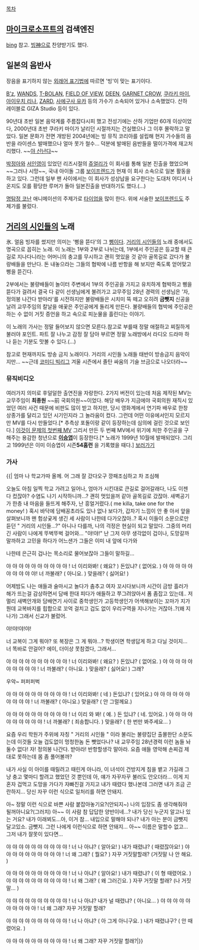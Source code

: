[[목차]]

== [[마이크로소프트]]의 검색엔진 ==
[[bing]] 참고. [[빙神]]으로 찬양받기도 했다.

== 일본의 음반사 ==
장음을 표기하지 않는 [[외래어 표기법]]에 따르면 '빙'이 맞는 표기이다.

[[B'z]], [[WANDS]], [[T-BOLAN]], [[FIELD OF VIEW]], [[DEEN]], [[GARNET CROW]], [[쿠라키 마이]], [[아이우치 리나]], [[ZARD]], [[사에구사 유카]] 등의 가수가 소속되어 있거나 소속했었다. 산하 레이블로 GIZA Studio 등이 있다.

90년대 초반 일본 음악계를 주름잡다시피 했고 전성기에는 산하 기업만 60개 이상이었다, 2000년대 초반 쿠라키 마이가 날리던 시절까지는 건실했으나 그 이후 몰락하고 말았다. 일본 문화가 전면 개방된 2004년에는 빙 뮤직 코리아를 설립해 현지 가수들의 음반을 라이센스 발매했으나 얼마 못가 철수... 덕분에 발매된 음반들을 떨이가격에 재고처리했다. ~~[[야 신난다]]~~

[[박정아]]와 [[서인영]]이 있었던 리즈시절의 [[쥬얼리]]가 이 회사를 통해 일본 진출을 했었으며~~그러나 시망~~, 국내 아이돌 그룹 [[보이프렌드]]가 현재 이 회사 소속으로 일본 활동을 하고 있다. 그런데 일부 팬 사이에서는 이 회사가 성상납을 요구한다는 도대처 어디서 나온지도 모를 황당한 루머가 돌아 일본진출을 반대하기도 했다.(...)

[[명탐정 코난]] 애니메이션의 주제가로 [[타이업]]을 많이 한다. 위에 서술한 [[보이프렌드]]도 주제가를 불렀다.

== [[거리의 시인들]]의 노래 ==
氷. 얼음 빙자를 썼지만 의미는 '삥을 뜯다'의 그 [[삥]]이다. [[거리의 시인들]]의 노래 중에서도 명곡으로 꼽히는 노래. 이 노래는 1부와 2부로 나뉘는데, 1부에서 주인공은 등교할 때 큰길로 지나다니라는 어머니의 충고를 무시하고 괜히 멋있을 것 같아 골목길로 갔다가 불량배들을 만난다. 돈 내놓으라는 그들의 협박에 나름 반항을 해 보지만 죽도록 얻어맞고 삥을 뜯긴다. 

2부에서는 불량배들이 놀이터 주변에서 1부의 주인공을 가지고 유치하게 협박하고 삥을 뜯다가 걸려서 결국 다 같이 선생님에게 불려가고 교무주임 28년 경력의 선생님은 '자, 정의봉 나간다 받아라'를 시전하지만 불량배들은 시치미 뚝 떼고 오히려 '''금뺏지''' 신공을 날려 교무주임의 칼날을 애꿎은 주인공에게 돌리게 만든다. 불량배들의 협박에 주인공은 하는 수 없이 거짓 증언을 하고 속으로 피눈물을 흘린다는 이야기.

이 노래의 가사는 정말 들어보지 않으면 모른다.참고로 부를때 정말 애절하고 찌질하게 불러야 포인트. 파트 잘 나누고 감정 잘 담아 부르면 정말 노래방에서 라디오 드라마 하나 듣는 기분도 맛볼 수 있다.(...)

참고로 현재까지도 방송 금지 노래이다. 거리의 시인들 노래들 태반이 방송금지 음악이지만... ~~근데 [[코미디 빅리그]] 겨울 시즌에서 졸탄 싸움의 기술 브금으로 나오더라~~

=== 뮤직비디오 ===
{{{#!html
<iframe width="420" height="315" src="http://www.youtube.com/embed/HRkAZ2Zl_ic" frameborder="0" allowfullscreen></iframe>
}}}

여러가지 의미로 후덜덜한 출연진을 자랑한다. 2가지 버전이 있는데 처음 제작된 MV는 교무주임이 '''최종원''' ~~前 국회의원~~이었다. 해당 배우가 지금에야 국회의원 재직시 있었던 여러 사건 때문에 비판도 많이 받고 하지만, 당시 영화계에서 연기파 배우로 한창 상종가를 달리고 있던 시기인지라 그 놀라움이 컸다. 그런데 어떤 이유에서인지 모르지만 MV를 다시 만들었다.[* 추측상 포돌이랑 같이 등장하는데 심의에 걸린 것으로 보인다.] 
[http://channel.pandora.tv/channel/video.ptv?ch_userid=ch1112&prgid=12768127 이것이 문제의 첫번째 MV]
그리서 만든 두 번째 MV에서 위기에 처한 주인공을 구해주는 용감한 청년으로 '''[[이승엽]]'''이 등장한다.[* 노래가 1999년 10월에 발매되었다. 그리고 1999년은 이미 이승엽이 시즌'''54홈런''' 을 기록했을 때다.]
[http://www.youtube.com/watch?v=HRkAZ2Zl_ic&feature=results_video&playnext=1&list=PLD43B193C7E1F4CEF 보러가기]

=== 가사 ===
{{|
엄마 나 학교가따 올께. 어 그래 잘 갔다오구
깡패조심하고 차 조심해

오늘도 아침 일찍 학교 가려고 일어나, 
엄마가 시킨대로 큰길로 걸어갈래다,
나도 이젠 다 컸잖아? 수염도 나기 시작하니까…?
괜히 멋있을꺼 같아 골목길로 갔잖아.
새벽공기가 한층 내 마음을 들뜨게 해주자,
난 흥얼거렸다.( me killa, take one for the money! )
혹시 바닥에 담배꽁초라도 있나 없나 보다가, 갑자기 느낌이 안 좋
아서 앞을 살펴보니까
왠 험상궂게 생긴 세 사람이 나한테 다가오잖아..?
혹시 이들이 소문으로만 듣던 " 거리의 시인들…?"
아니나 다를까, 나의 걱정은 현실이 되고 말았다.
그중의 머리긴 사람이 나에게 뚜벅뚜벅 걸어와… "야!야!"
난 그저 아무 생각없이 겁이나, 도망갈까 말까하고
고민을 하다가
어느샌가 그들은 이미 내 앞에 다가와

나한테 은근히 겁나는 목소리로 물어보잖아
그들이 말하길...

야 야 야 야 야 야 야 야 야 야 ! 
너 이리와봐! ( 왜요? ) 
돈있냐? ( 없어요. )
야 야 야 야 야 야 야 야 야 야! 
너 까불래? ( 아니요. ) 
맞을래? ( 싫어요! )

어제밤도 나는 애들과 술마시고 
놀다가 춤추고 여자 꼬시다보니까 시간이 금방 흘러가
해가 뜨는걸 감상하면서 담배 한대 피다가 
애들하고 쭈그려앉아서 폼 좀잡고 있는데.. 
저 멀리 새벽안개와 담배연기 사이로 
중학생인가 고등학생인가 어색해보이는 꼬마가
지가 뭔데 교복바지를 힙합으로 꼬억 걸치고 
겁도 없이 우리구역을 지나가는 거잖아..?(왜 지나가)
그래서 신교가 불렀어. 

야!야!야!야! 

너 교복이 그게 뭐야? 또 복장은 그
게 뭐야…? 학생이면 학생답게 하고 다닐 것이지…
너 똑바로 안걸어? 에이, 더이상 못참겠다, 그래서…

야 야 야 야 야 야 야 야 야 야 !
너 이리와봐! ( 왜요? ) 
돈있냐? ( 없어요. )
야 야 야 야 야 야 야 야 야 야 !
너 까불래? ( 아니요. ) 
맞을래? ( 싫어요! ) 그래?

우악~ 퍼퍼퍼벅

야 야 야 야 야 야 야 야 야 야 !
너 이리와봐! ( 네 )
돈있냐? ( 있어요.)
야 야 야 야 야 야 야 야 야 야 !
너 까불래? ( 아니요.)
맞을래? ( 안 그럴께요.)

야 야 야 야 야 야 야 야 야 야 !
너 이리 와 봐! ( 예. )
돈 있냐? ( 네. 있어요. )
야 야 야 야 야 야 야 야 야 야 !
너 까불래? ( 죄송합니다. )
맞을래? ( 한 번만 봐주세요… )

요즘 우리 학원가 주위에 자칭 " 거리의 시인들 " 이라 
불리는 불량집단 출몰한단 소문도는데
이것들 오늘 겁도없이 멍청한놈 돈 뺏었다나? 
내 교무주임 28년경력 이런 놈들 놔둘수 없다!
자! 정의봉 나간다. 받아라! 반항할생각 말아라.
요즘 애들 영악해 손찌검 제대로 못하는데 몸 좀 풀어볼까?

내가 사실 이 아이를 때릴려고 때린게 아니라, 이 녀석이 건방지게 
침을 뱉고 가길래
그냥 충고 몇마디 할려고 했었던 것 뿐인데
아, 얘가 자꾸자꾸 불러도 안오더라…
이게 지혼자 겁먹고 도망을 가다가 자빠진걸 가지고
내가 때렸다 했나본데 그러면 내가 조금 곤란하지…
당신 자꾸 이런 식으로 일처리를 하면 안돼지. 

아~ 정말 이런 식으로 바쁜 사람 붙잡아놓기요?(안되지~)
나의 입장도 좀 생각해줘야 될꺼아니요?(그러치)
아~~ 이 사람 참 답답한 양반이네…? 내가 당신 누군지 알고나 있는
거요?
내가 이래뵈도…아, 이거 참… 내입으로 말해야 되나?
내가 아는 분이 금뺏지 달고있소. 금뺏지. 그런 나에게 이런식으로 
하면 안돼지…
아~~ 이름은 말할수 없고…
그저 내가 잘못이 있다면…

야 야 야 야 야 야 야 야 야 야 !
너 나 아냐? ( 알아요! ) 
내가 때렸냐? ( 때렸잖아요! )
야 야 야 야 야 야 야 야 야 야 !
너 왜 그래? ( 뭘요? )
자꾸 거짓말할래? (거짓말 나 안 해요. )

야 야 야 야 야 야 야 야 야 야 !
너 나 아냐? ( 알아요! )
내가 때렸냐? ( 이 형 때렸어요. )
야 야 야 야 야 야 야 야 야 야 !
너 왜 그래? ( 왜 그러긴요. )
자꾸 거짓말 할래? (나 거짓말... ) 

야 야 야 야 야 야 야 야 야 야 !
너 나 아냐? 내가 널 때렸냐? ( 아니요... )
야 야 야 야 야 야 야 야 야 야 !
너 왜 그래? 자꾸 거짓말 할래?

야 야 야 야 야 야 야 야 야 야 !
너 나 아냐? ( 아 그게 아니구요. )
내가 때렸냐구? ( 안 때렸어요. )

야 야 야 야 야 야 야 야 야 야 !
너 왜 그래? 자꾸 거짓말 할래?|}}
